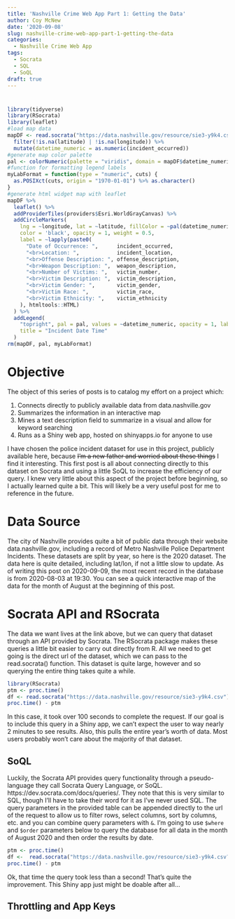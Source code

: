 ```yaml
---
title: 'Nashville Crime Web App Part 1: Getting the Data'
author: Coy McNew
date: '2020-09-08'
slug: nashville-crime-web-app-part-1-getting-the-data
categories:
  - Nashville Crime Web App
tags:
  - Socrata
  - SQL
  - SoQL
draft: true
---
```


<style>
.html-widget {
    margin: auto;
}
</style>

# 

``` r
library(tidyverse)
library(RSocrata)
library(leaflet)
#load map data
mapDF <- read.socrata("https://data.nashville.gov/resource/sie3-y9k4.csv?$order=incident_occurred DESC &$where=incident_occurred >= '2020-08-01T00:00:00'") %>%
  filter(!is.na(latitude) | !is.na(longitude)) %>% 
  mutate(datetime_numeric = as.numeric(incident_occurred)) 
#generate map color palette
pal <- colorNumeric(palette = "viridis", domain = mapDF$datetime_numeric)
#function for formatting legend labels
myLabFormat = function(type = "numeric", cuts) {
  as.POSIXct(cuts, origin = "1970-01-01") %>% as.character()
}
#generate html widget map with leaflet
mapDF %>%
  leaflet() %>%
  addProviderTiles(providers$Esri.WorldGrayCanvas) %>%
  addCircleMarkers(
    lng = ~longitude, lat = ~latitude, fillColor = ~pal(datetime_numeric), fillOpacity = 0.7,
    color = 'black', opacity = 1, weight = 0.5,
    label = ~lapply(paste0(
      "Date of Occurrence: ",      incident_occurred,
      "<br>Location: ",            incident_location,
      "<br>Offense Description: ", offense_description, 
      "<br>Weapon Description: ",  weapon_description,
      "<br>Number of Victims: ",   victim_number,
      "<br>Victim Description: ",  victim_description,
      "<br>Victim Gender: ",       victim_gender,
      "<br>Victim Race: ",         victim_race,
      "<br>Victim Ethnicity: ",    victim_ethnicity
    ), htmltools::HTML)
  ) %>%
  addLegend(
    "topright", pal = pal, values = ~datetime_numeric, opacity = 1, labFormat = myLabFormat,
    title = "Incident Date Time"
  )
rm(mapDF, pal, myLabFormat)
```

# Objective

The object of this series of posts is to catalog my effort on a project which:

1. Connects directly to publicly available data from data.nashville.gov
2. Summarizes the information in an interactive map
3. Mines a text description field to summarize in a visual and allow for keyword searching
4. Runs as a Shiny web app, hosted on shinyapps.io for anyone to use

I have chosen the police incident dataset for use in this project, publicly available here, because ~~I'm a new father and worried about these things~~ I find it interesting.  This first post is all about connecting directly to this dataset on Socrata and using a little SoQL to increase the efficiency of our query.  I knew very little about this aspect of the project before beginning, so I actually learned quite a bit.  This will likely be a very useful post for me to reference in the future.

# Data Source

The city of Nashville provides quite a bit of public data through their website data.nashville.gov, including a record of Metro Nashville Police Department Incidents.  These datasets are split by year, so here is the 2020 dataset.  The data here is quite detailed, including lat/lon, if not a little slow to update.  As of writing this post on 2020-09-09, the most recent record in the database is from 2020-08-03 at 19:30.  You can see a quick interactive map of the data for the month of August at the beginning of this post.  

# Socrata API and RSocrata

The data we want lives at the link above, but we can query that dataset through an API provided by Socrata.  The RSocrata package makes these queries a little bit easier to carry out directly from R.  All we need to get going is the direct url of the dataset, which we can pass to the read.socrata() function.  This dataset is quite large, however and so querying the entire thing takes quite a while.

``` r
library(RSocrata)
ptm <- proc.time()
df <- read.socrata("https://data.nashville.gov/resource/sie3-y9k4.csv")
proc.time() - ptm
```

In this case, it took over 100 seconds to complete the request.  If our goal is to include this query in a Shiny app, we can't expect the user to way nearly 2 minutes to see results.  Also, this pulls the entire year's worth of data.  Most users probably won't care about the majority of that dataset.

## SoQL

Luckily, the Socrata API provides query functionality through a pseudo-language they call Socrata Query Language, or SoQL. https://dev.socrata.com/docs/queries/.  They note that this is very similar to SQL, though I'll have to take their word for it as I've never used SQL.  The query parameters in the provided table can be appended directly to the url of the request to allow us to filter rows, select columns, sort by columns, etc. and you can combine query parameters with `&`.  I'm going to use `$where` and `$order` parameters below to query the database for all data in the month of August 2020 and then order the results by date.

``` r
ptm <- proc.time()
df <-  read.socrata("https://data.nashville.gov/resource/sie3-y9k4.csv?$order=incident_occurred DESC &$where=incident_occurred >= '2020-08-01T00:00:00'")
proc.time() - ptm
```

Ok, that time the query took less than a second!  That's quite the improvement.  This Shiny app just might be doable after all...

## Throttling and App Keys

